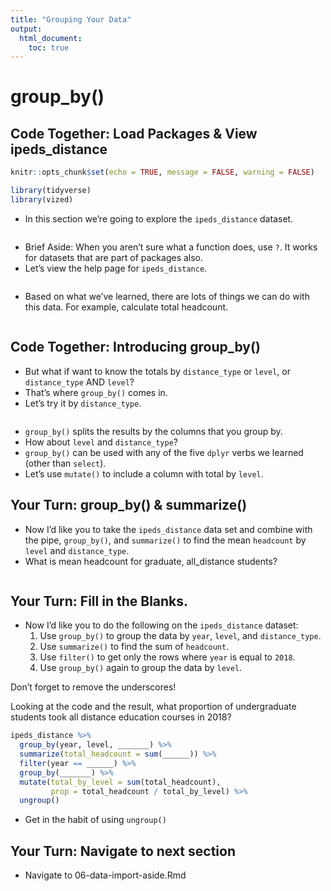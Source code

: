 ```yaml
---
title: "Grouping Your Data"
output:
  html_document:
    toc: true
---
```



# group_by()

## Code Together: Load Packages & View ipeds_distance

```r
knitr::opts_chunk$set(echo = TRUE, message = FALSE, warning = FALSE)

library(tidyverse)
library(vized)

```

- In this section we're going to explore the `ipeds_distance` dataset.

```r


```

- Brief Aside: When you aren't sure what a function does, use `?`. It works for datasets that are part of packages also. 
- Let's view the help page for `ipeds_distance`.

```r



```

- Based on what we've learned, there are lots of things we can do with this data. For example, calculate total headcount.

```r

```

## Code Together: Introducing group_by()

- But what if want to know the totals by `distance_type` or `level`, or `distance_type` AND `level`?
- That's where `group_by()` comes in.
- Let's try it by `distance_type`.

```r

```

- `group_by()` splits the results by the columns that you group by.
- How about `level` and `distance_type`?
- `group_by()` can be used with any of the five `dplyr` verbs we learned (other than `select`).
- Let's use `mutate()` to include a column with total by `level`.

## Your Turn: group_by() & summarize()

- Now I'd like you to take the `ipeds_distance` data set and combine with the pipe, `group_by()`, and `summarize()` to find the mean `headcount` by `level` and `distance_type`.
- What is mean headcount for graduate, all_distance students?

```r

```

## Your Turn: Fill in the Blanks.

- Now I'd like you to do the following on the `ipeds_distance` dataset:
    1. Use `group_by()` to group the data by `year`, `level`, and `distance_type`.
    2. Use `summarize()` to find the sum of `headcount`.
    3. Use `filter()` to get only the rows where `year` is equal to `2018`.
    4. Use `group_by()` again to group the data by `level`.

Don't forget to remove the underscores!

Looking at the code and the result, what proportion of undergraduate students took all distance education courses in 2018?

```r

ipeds_distance %>% 
  group_by(year, level, _______) %>% 
  summarize(total_headcount = sum(______)) %>% 
  filter(year == ______) %>% 
  group_by(_______) %>% 
  mutate(total_by_level = sum(total_headcount),
         prop = total_headcount / total_by_level) %>% 
  ungroup() 
```

- Get in the habit of using `ungroup()`

## Your Turn: Navigate to next section

- Navigate to 06-data-import-aside.Rmd